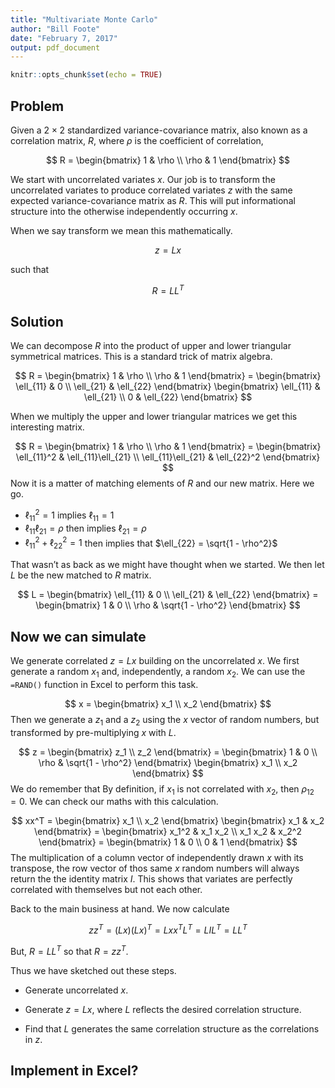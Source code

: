 ---
title: "Multivariate Monte Carlo"
author: "Bill Foote"
date: "February 7, 2017"
output: pdf_document
---

```{r setup, include=FALSE}
knitr::opts_chunk$set(echo = TRUE)
```

## Problem

Given a $2 \times 2$ standardized variance-covariance matrix, also known as a correlation matrix, $R$, where $\rho$ is the coefficient of correlation, 

$$
R =
\begin{bmatrix}
1 & \rho \\
\rho & 1
\end{bmatrix}
$$

We start with uncorrelated variates $x$. Our job is to transform the uncorrelated variates to produce correlated variates $z$ with the same expected variance-covariance matrix as $R$. This will put informational structure into the otherwise independently occurring $x$.

When we say transform we mean this mathematically.

$$
z = Lx
$$

such that

$$
R = LL^T
$$

## Solution

We can decompose $R$ into the product of upper and lower triangular symmetrical matrices. This is a standard trick of matrix algebra.

$$
R = 
\begin{bmatrix}
1 & \rho \\
\rho & 1
\end{bmatrix}
=
\begin{bmatrix}
\ell_{11} & 0 \\
\ell_{21} & \ell_{22}
\end{bmatrix}
\begin{bmatrix}
\ell_{11} & \ell_{21} \\
0 & \ell_{22}
\end{bmatrix}
$$

When we multiply the upper and lower triangular matrices we get this interesting matrix.

$$
R =
\begin{bmatrix}
1 & \rho \\
\rho & 1
\end{bmatrix}
=
\begin{bmatrix}
\ell_{11}^2 & \ell_{11}\ell_{21} \\
\ell_{11}\ell_{21} & \ell_{22}^2
\end{bmatrix}
$$
Now it is a matter of matching elements of $R$ and our new matrix. Here we go.

- $\ell_{11}^2 = 1$ implies $\ell_{11}= 1$
- $\ell_{11}\ell_{21} = \rho$ then implies $\ell_{21} = \rho$
- $\ell_{11}^2 + \ell_{22}^2 = 1$ then implies that $\ell_{22} = \sqrt{1 - \rho^2}$

That wasn't as back as we might have thought when we started. We then let $L$ be the new matched to $R$ matrix.

$$
L =
\begin{bmatrix}
\ell_{11} & 0 \\
\ell_{21} & \ell_{22}
\end{bmatrix}
= 
\begin{bmatrix}
1 & 0 \\
\rho & \sqrt{1 - \rho^2}
\end{bmatrix}
$$

## Now we can simulate

We generate correlated $z = Lx$ building on the uncorrelated $x$. We first generate a random $x_1$ and, independently, a random $x_2$. We can use the `=RAND()` function in Excel to perform this task.

$$
x =
\begin{bmatrix}
x_1 \\
x_2
\end{bmatrix}
$$
Then we generate a $z_1$ and a $z_2$ using the $x$ vector of random numbers, but transformed by pre-multiplying $x$ with $L$.

$$
z = 
\begin{bmatrix}
z_1 \\
z_2
\end{bmatrix}
=
\begin{bmatrix}
1 & 0 \\
\rho & \sqrt{1 - \rho^2}
\end{bmatrix}
\begin{bmatrix}
x_1 \\
x_2
\end{bmatrix}
$$
We do remember that By definition, if $x_1$ is not correlated with $x_2$, then $\rho_{12} = 0$. We can check our maths with this calculation.

$$
xx^T
=
\begin{bmatrix}
x_1 \\
x_2
\end{bmatrix}
\begin{bmatrix}
x_1 & x_2
\end{bmatrix}
=
\begin{bmatrix}
x_1^2 & x_1 x_2 \\
x_1 x_2 & x_2^2
\end{bmatrix}
=
\begin{bmatrix}
1 & 0 \\
0 & 1
\end{bmatrix}
$$
The multiplication of a column vector of independently drawn $x$ with its transpose, the row vector of thos same $x$ random numbers will always return the the identity matrix $I$. This shows that variates are perfectly correlated with themselves but not each other.

Back to the main business at hand. We now calculate

$$
zz^T = (Lx)(Lx)^T = Lxx^TL^T = LIL^T = LL^T
$$

But, $R = LL^T$ so that $R = zz^T$.

Thus we have sketched out these steps.

- Generate uncorrelated $x$.

- Generate $z = Lx$, where $L$ reflects the desired correlation structure.

- Find that $L$ generates the same correlation structure as the correlations in $z$.

## Implement in Excel?


